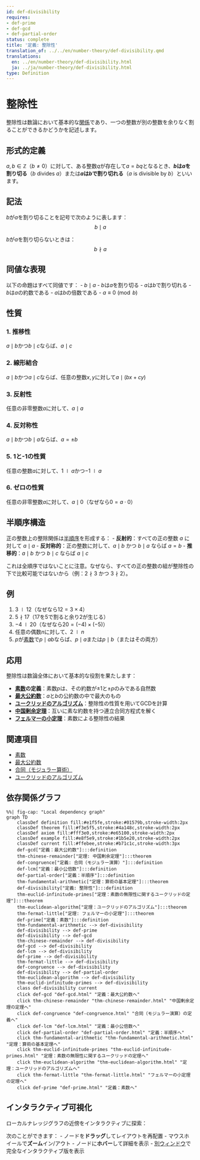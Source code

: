 ```yaml
---
id: def-divisibility
requires:
- def-prime
- def-gcd
- def-partial-order
status: complete
title: '定義: 整除性'
translation_of: ../../en/number-theory/def-divisibility.qmd
translations:
  en: ../en/number-theory/def-divisibility.html
  ja: ../ja/number-theory/def-divisibility.html
type: Definition
---
```


# 整除性 {#def-divisibility}

整除性は数論において基本的な[関係](../logic-set-theory/def-relation.qmd)であり、一つの整数が別の整数を余りなく割ることができるかどうかを記述します。

## 形式的定義

$a, b \in \mathbb{Z}$（$b \neq 0$）に対して、ある整数$q$が存在して$a = bq$となるとき、**$b$は$a$を割り切る**（$b$ divides $a$）または**$a$は$b$で割り切れる**（$a$ is divisible by $b$）といいます。

## 記法

$b$が$a$を割り切ることを記号で次のように表します：
$$b \mid a$$

$b$が$a$を割り切らないときは：
$$b \nmid a$$

## 同値な表現

以下の命題はすべて同値です：
- $b \mid a$
- $b$は$a$を割り切る
- $a$は$b$で割り切れる
- $b$は$a$の約数である
- $a$は$b$の倍数である
- $a \equiv 0 \pmod{b}$

## 性質

### 1. 推移性
$a \mid b$かつ$b \mid c$ならば、$a \mid c$

### 2. 線形結合
$a \mid b$かつ$a \mid c$ならば、任意の整数$x, y$に対して$a \mid (bx + cy)$

### 3. 反射性
任意の非零整数$a$に対して、$a \mid a$

### 4. 反対称性
$a \mid b$かつ$b \mid a$ならば、$a = \pm b$

### 5. 1と-1の性質
任意の整数$a$に対して、$1 \mid a$かつ$-1 \mid a$

### 6. ゼロの性質
任意の非零整数$a$に対して、$a \mid 0$（なぜなら$0 = a \cdot 0$）

## 半順序構造

正の整数上の整除関係は[半順序](../logic-set-theory/def-partial-order.qmd)を形成する：
- **反射的**：すべての正の整数 $a$ に対して $a \mid a$
- **反対称的**：正の整数に対して、$a \mid b$ かつ $b \mid a$ ならば $a = b$
- **推移的**：$a \mid b$ かつ $b \mid c$ ならば $a \mid c$

これは全順序ではないことに注意。なぜなら、すべての正の整数の組が整除性の下で比較可能ではないから（例：$2 \nmid 3$ かつ $3 \nmid 2$）。

## 例

1. $3 \mid 12$（なぜなら$12 = 3 \times 4$）
2. $5 \nmid 17$（17を5で割ると余り2が生じる）
3. $-4 \mid 20$（なぜなら$20 = (-4) \times (-5)$）
4. 任意の偶数$n$に対して、$2 \mid n$
5. $p$が[素数](def-prime.qmd)で$p \mid ab$ならば、$p \mid a$または$p \mid b$（またはその両方）

## 応用

整除性は数論全体において基本的な役割を果たします：

- **[素数](def-prime.qmd)の定義**：素数$p$は、その約数が$\pm 1$と$\pm p$のみである自然数
- **[最大公約数](def-gcd.qmd)**：$a$と$b$の公約数の中で最大のもの
- **[ユークリッドのアルゴリズム](thm-euclidean-algorithm.qmd)**：整除性の性質を用いてGCDを計算
- **[中国剰余定理](thm-chinese-remainder.qmd)**：互いに素な約数を持つ連立合同方程式を解く
- **[フェルマーの小定理](thm-fermat-little.qmd)**：素数による整除性の結果

## 関連項目

- [素数](def-prime.qmd)
- [最大公約数](def-gcd.qmd)
- [合同（モジュラー算術）](def-congruence.qmd)
- [ユークリッドのアルゴリズム](thm-euclidean-algorithm.qmd)

## 依存関係グラフ

```mermaid
%%| fig-cap: "Local dependency graph"
graph TD
    classDef definition fill:#e1f5fe,stroke:#01579b,stroke-width:2px
    classDef theorem fill:#f3e5f5,stroke:#4a148c,stroke-width:2px
    classDef axiom fill:#fff3e0,stroke:#e65100,stroke-width:2px
    classDef example fill:#e8f5e9,stroke:#1b5e20,stroke-width:2px
    classDef current fill:#ffebee,stroke:#b71c1c,stroke-width:3px
    def-gcd["定義：最大公約数"]:::definition
    thm-chinese-remainder["定理: 中国剰余定理"]:::theorem
    def-congruence["定義: 合同（モジュラー演算）"]:::definition
    def-lcm["定義：最小公倍数"]:::definition
    def-partial-order["定義：半順序"]:::definition
    thm-fundamental-arithmetic["定理：算術の基本定理"]:::theorem
    def-divisibility["定義: 整除性"]:::definition
    thm-euclid-infinitude-primes["定理：素数の無限性に関するユークリッドの定理"]:::theorem
    thm-euclidean-algorithm["定理：ユークリッドのアルゴリズム"]:::theorem
    thm-fermat-little["定理: フェルマーの小定理"]:::theorem
    def-prime["定義：素数"]:::definition
    thm-fundamental-arithmetic --> def-divisibility
    def-divisibility --> def-prime
    def-divisibility --> def-gcd
    thm-chinese-remainder --> def-divisibility
    def-gcd --> def-divisibility
    def-lcm --> def-divisibility
    def-prime --> def-divisibility
    thm-fermat-little --> def-divisibility
    def-congruence --> def-divisibility
    def-divisibility --> def-partial-order
    thm-euclidean-algorithm --> def-divisibility
    thm-euclid-infinitude-primes --> def-divisibility
    class def-divisibility current
    click def-gcd "def-gcd.html" "定義：最大公約数へ"
    click thm-chinese-remainder "thm-chinese-remainder.html" "中国剰余定理の定理へ"
    click def-congruence "def-congruence.html" "合同（モジュラー演算）の定義へ"
    click def-lcm "def-lcm.html" "定義：最小公倍数へ"
    click def-partial-order "def-partial-order.html" "定義：半順序へ"
    click thm-fundamental-arithmetic "thm-fundamental-arithmetic.html" "定理：算術の基本定理へ"
    click thm-euclid-infinitude-primes "thm-euclid-infinitude-primes.html" "定理：素数の無限性に関するユークリッドの定理へ"
    click thm-euclidean-algorithm "thm-euclidean-algorithm.html" "定理：ユークリッドのアルゴリズムへ"
    click thm-fermat-little "thm-fermat-little.html" "フェルマーの小定理の定理へ"
    click def-prime "def-prime.html" "定義：素数へ"
```

## インタラクティブ可視化

ローカルナレッジグラフの近傍をインタラクティブに探索：

::: {.graph-viz data-id="def-divisibility" data-width="700" data-height="500"}
:::

次のことができます：
- ノードを**ドラッグ**してレイアウトを再配置
- マウスホイールで**ズーム**イン/アウト
- ノードに**ホバー**して詳細を表示
- [別ウィンドウ](../../output/interactive/ja/def-divisibility.html){target="_blank"}で完全なインタラクティブ版を表示
